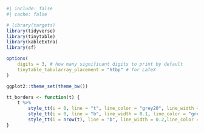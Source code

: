 <!-- Include at the start of every doc -->

```r
#| include: false
#| cache: false

# library(targets)
library(tidyverse)
library(tinytable)
library(kableExtra)
library(sf)

options(
	digits = 3, # how many significant digits to print by default
	tinytable_tabularray_placement = "htbp" # for LaTeX
)

ggplot2::theme_set(theme_bw())

tt_borders <- function(t) {
	t %>%
		style_tt(i = 0, line = "t", line_color = "grey20", line_width = 0.8) %>% 
		style_tt(i = 0, line = "b", line_width = 0.1, line_color = "grey20") %>% 
		style_tt(i = nrow(t), line = "b", line_width = 0.2,line_color = "grey20")
}
```
